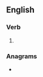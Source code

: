 ==English==

===Verb===
{{head|en|verb form}}

# {{en-past of|relight}}

===Anagrams===
* {{anagrams|en|a=deeghilrt|delighter|lightered}}